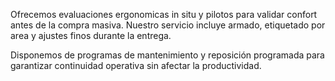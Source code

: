 ﻿---
slug: silleria-operativa
familia: mobiliario
nombre: Silleria operativa
resumen: Sillas ergonomicas con certificaciones internacionales y componentes ajustables para uso intensivo.
beneficios:
  - Mecanismos sincronizados con bloqueo multiposición y control de tension.
  - Respaldos en malla de alta resistencia que favorecen ventilación.
  - Garantías de hasta 12 años con disponibilidad de refacciones locales.
especificaciones:
  - key: Resistencia de uso
    value: ANSI/BIFMA X5.1 - 136 kg carga estatica.
  - key: Ajustes estandar
    value: Altura, profundidad de asiento, apoyo lumbar, brazos 4D.
  - key: Materiales
    value: Bases de aluminio pulido o nylon reforzado, pistones clase 4.
  - key: Tapizados
    value: Telas acústicas, vinilos sanitarios, piel genuina en version ejecutiva.
  - key: Opciones adicionales
    value: Apoyacabezas, ruedas para alfombra o piso duro, sensores de ocupación.
aplicaciones:
  - Operaciones 24/7 y contact centers
  - Oficinas ejecutivas y gerenciales
  - Salas de capacitación y coworking
  - Clínicas y estaciones de enfermeria
  - Educación superior y bibliotecas
descargas:
  - label: Catalogo de silleria operativa
    href: /descargas/CATALOGO-SG-2025.pdf
usos:
  - interior
sectores:
  - oficinas
  - salud
  - educación
  - retail
desempenos:
  - transito-alto
  - acústica
presupuesto: medio
imagenes:
  - src: /images/subfamilias/silleria-operativa-1.jpg
    alt: Sillas ergonomicas ajustables en estaciones de trabajo
---

Ofrecemos evaluaciones ergonomicas in situ y pilotos para validar confort antes de la compra masiva. Nuestro servicio incluye armado, etiquetado por area y ajustes finos durante la entrega.

Disponemos de programas de mantenimiento y reposición programada para garantizar continuidad operativa sin afectar la productividad.

